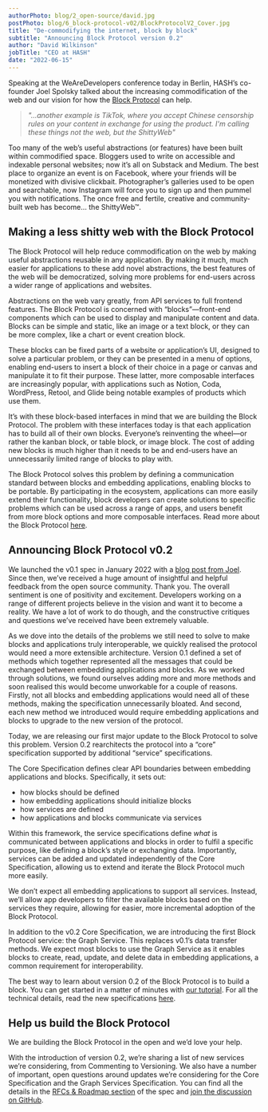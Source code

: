 ```yaml
---
authorPhoto: blog/2_open-source/david.jpg
postPhoto: blog/6_block-protocol-v02/BlockProtocolV2_Cover.jpg
title: "De-commodifying the internet, block by block"
subtitle: "Announcing Block Protocol version 0.2"
author: "David Wilkinson"
jobTitle: "CEO at HASH"
date: "2022-06-15"
---
```


Speaking at the WeAreDevelopers conference today in Berlin, HASH’s co-founder Joel Spolsky talked about the increasing commodification of the web and our vision for how the [Block Protocol](https://blockprotocol.org) can help.

> _"...another example is TikTok, where you accept Chinese censorship rules on your content in exchange for using the product. I'm calling these things not the web, but the ShittyWeb"_

Too many of the web’s useful abstractions (or features) have been built within commodified space. Bloggers used to write on accessible and indexable personal websites; now it’s all on Substack and Medium. The best place to organize an event is on Facebook, where your friends will be monetized with divisive clickbait. Photographer’s galleries used to be open and searchable, now Instagram will force you to sign up and then pummel you with notifications. The once free and fertile, creative and community-built web has become… the ShittyWeb™.

## Making a less shitty web with the Block Protocol

The Block Protocol will help reduce commodification on the web by making useful abstractions reusable in any application. By making it much, much easier for applications to these add novel abstractions, the best features of the web will be democratized, solving more problems for end-users across a wider range of applications and websites.

Abstractions on the web vary greatly, from API services to full frontend features. The Block Protocol is concerned with “blocks”—front-end components which can be used to display and manipulate content and data. Blocks can be simple and static, like an image or a text block, or they can be more complex, like a chart or event creation block.

These blocks can be fixed parts of a website or application’s UI, designed to solve a particular problem, or they can be presented in a menu of options, enabling end-users to insert a block of their choice in a page or canvas and manipulate it to fit their purpose. These latter, more composable interfaces are increasingly popular, with applications such as Notion, Coda, WordPress, Retool, and Glide being notable examples of products which use them.

It’s with these block-based interfaces in mind that we are building the Block Protocol. The problem with these interfaces today is that each application has to build all of their own blocks. Everyone’s reinventing the wheel—or rather the kanban block, or table block, or image block. The cost of adding new blocks is much higher than it needs to be and end-users have an unnecessarily limited range of blocks to play with.

The Block Protocol solves this problem by defining a communication standard between blocks and embedding applications, enabling blocks to be portable. By participating in the ecosystem, applications can more easily extend their functionality, block developers can create solutions to specific problems which can be used across a range of apps, and users benefit from more block options and more composable interfaces. Read more about the Block Protocol [here](https://blockprotocol.org).

## Announcing Block Protocol v0.2

We launched the v0.1 spec in January 2022 with a [blog post from Joel](https://www.joelonsoftware.com/2022/01/27/making-the-web-better-with-blocks/). Since then, we’ve received a huge amount of insightful and helpful feedback from the open source community. Thank you. The overall sentiment is one of positivity and excitement. Developers working on a range of different projects believe in the vision and want it to become a reality. We have a lot of work to do though, and the constructive critiques and questions we’ve received have been extremely valuable.

As we dove into the details of the problems we still need to solve to make blocks and applications truly interoperable, we quickly realised the protocol would need a more extensible architecture. Version 0.1 defined a set of methods which together represented all the messages that could be exchanged between embedding applications and blocks. As we worked through solutions, we found ourselves adding more and more methods and soon realised this would become unworkable for a couple of reasons. Firstly, not all blocks and embedding applications would need all of these methods, making the specification unnecessarily bloated. And second, each new method we introduced would require embedding applications and blocks to upgrade to the new version of the protocol.

Today, we are releasing our first major update to the Block Protocol to solve this problem. Version 0.2 rearchitects the protocol into a “core” specification supported by additional “service” specifications.

The Core Specification defines clear API boundaries between embedding applications and blocks. Specifically, it sets out:

- how blocks should be defined
- how embedding applications should initialize blocks
- how services are defined
- how applications and blocks communicate via services

Within this framework, the service specifications define _what_ is communicated between applications and blocks in order to fulfil a specific purpose, like defining a block’s style or exchanging data. Importantly, services can be added and updated independently of the Core Specification, allowing us to extend and iterate the Block Protocol much more easily.

We don’t expect all embedding applications to support all services. Instead, we’ll allow app developers to filter the available blocks based on the services they require, allowing for easier, more incremental adoption of the Block Protocol.

In addition to the v0.2 Core Specification, we are introducing the first Block Protocol service: the Graph Service. This replaces v0.1’s data transfer methods. We expect most blocks to use the Graph Service as it enables blocks to create, read, update, and delete data in embedding applications, a common requirement for interoperability.

The best way to learn about version 0.2 of the Block Protocol is to build a block. You can get started in a matter of minutes with [our tutorial](https://blockprotocol.org/docs/developing-blocks). For all the technical details, read the new specifications [here](https://blockprotocol.org/spec).

## Help us build the Block Protocol

We are building the Block Protocol in the open and we’d love your help.

With the introduction of version 0.2, we’re sharing a list of new services we’re considering, from Commenting to Versioning. We also have a number of important, open questions around updates we’re considering for the Core Specification and the Graph Services Specification. You can find all the details in the [RFCs & Roadmap section](https://blockprotocol.org/spec/rfcs_and_roadmap) of the spec and [join the discussion on GitHub](https://github.com/blockprotocol/blockprotocol/discussions).
